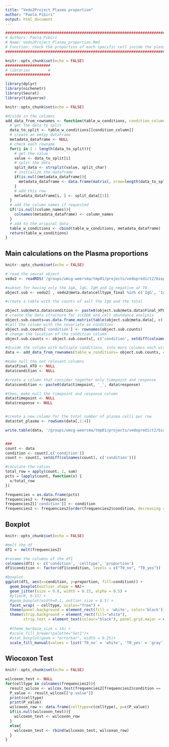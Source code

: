 ```yaml
---
title: "Vedo2Project Plasma proportion"
author: "Paola Pibiri"
output: html_document
---
```


```r
############################################################################################################################
# Authors: Paola Pibiri
# Name: Vedo2Project_Plasma_proportion.Rmd
# Function: check the proportion of each specific cell inside the plasma compartment and verify their different abundance across conditions 
############################################################################################################################

```


```r
knitr::opts_chunk$set(echo = FALSE)
####################
# libraries        #
####################

library(dplyr)
library(nichenetr)
library(Seurat)
library(tidyverse)

```



```r
knitr::opts_chunk$set(echo = FALSE)

#divide in the columns 
add_data_from_rownames <- function(table_w_conditions, condition_column='condition', split_char='_', column_names=NULL){
  # get the data to split
  data_to_split <- table_w_conditions[[condition_column]]
  # create an emtpy dataframe
  metadata_dataframe <- NULL
  # check each rowname
  for(i in 1 : length(data_to_split)){
    # get the value
    value <- data_to_split[i]
    # split the data
    split_data <- strsplit(value, split_char)
    # initialize the dataframe
    if(is.null(metadata_dataframe)){
      metadata_dataframe <- data.frame(matrix(, nrow=length(data_to_split), ncol = length(split_data[[1]])))
    }
    # add this row
    metadata_dataframe[i, ] <- split_data[[1]]
  }
  # add the column names if requested
  if(!is.null(column_names)){
    colnames(metadata_dataframe) <- column_names
  }
  # add to the original data
  table_w_conditions <- cbind(table_w_conditions, metadata_dataframe)
  return(table_w_conditions)
}

```

## Main calculations on the Plasma proportions
```r
knitr::opts_chunk$set(echo = FALSE)

# read the seurat object
vedo2 <- readRDS('/groups/umcg-weersma/tmp01/projects/vedopredict2/biopsies/ongoing/seurat_preprocess_samples/objects/vedo2_remerged_resct_20230215.rds')

#subset for having only the IgA, IgG, IgM and Ig negative at T0
object.sub <- vedo2[ , vedo2@meta.data$celltype_final %in% c('IgG', 'IgA', 'IgM', 'Ig_negative') & vedo2@meta.data$timepoint == 'T0']

#create a table with the counts of aall the IgG and the total

object.sub@meta.data$condition <- paste0(object.sub@meta.data$Final_HTO, '_', object.sub@meta.data$timepoint, '_', object.sub@meta.data$PGA._resp)
# create the data structure for scCODA and cell abundance analysis
object.sub.counts=as.data.frame.matrix(table(object.sub@meta.data[, c('condition', 'celltype_final')]))
#call the column with the covariate as condition
object.sub.counts['condition'] <- rownames(object.sub.counts)
# change the location of the condition column
object.sub.counts <- object.sub.counts[, c('condition', setdiff(colnames(object.sub.counts), 'condition'))]

#divide the column with multiple conditions, into more columns each with a condition
data <- add_data_from_rownames(table_w_conditions= object.sub.counts, column_names=c('Final_HTO', 'timepoint', 'response'))

#make null the not relevant columns 
data$Final_HTO <- NULL
data$condition <- NULL

#create a column that consider together only timepoint and response
data$condition <- paste0(data$timepoint, '_', data$response)

#then, make null the timepoint and response column
data$timepoint <- NULL
data$response <- NULL


#create a new column for the total number of plasma cells per row
data$tot_plasma <- rowSums(data[,1:4])

write.table(data, '/groups/umcg-weersma/tmp01/projects/vedopredict2/biopsies/ongoing/proportion_plasma_cells_biopsy/proportion_plasma_biopsy.tsv', sep = '\t', col.names = T)


###
count <- data
condition <- count[,c('condition')]
count <- count[, setdiff(colnames(count), c('condition'))]

#caculate the ratios
total_row = apply(count, 1, sum)
pcts = lapply(count, function(x) {
  x/total_row
})

frequencies = as.data.frame(pcts)
frequencies2 <- frequencies
frequencies2[['condition']] <- condition
frequencies2 <- frequencies2[order(frequencies2$condition, decreasing = TRUE),]

```


## Boxplot 
```r
knitr::opts_chunk$set(echo = FALSE)

#melt the df
df1 =  melt(frequencies2)

#rename the columns of the df1
colnames(df1) <- c('condition', 'celltype', 'proportion')
df1$condition <- factor(df1$condition, levels = c("T0_no", "T0_yes"))

#boxplot
ggplot(df1, aes(x=condition, y=proportion, fill=condition)) + 
  geom_boxplot(outlier.shape = NA)+
  geom_jitter(size = 0.8, width = 0.15, alpha = 0.5) +
  #ylim(0, 0.15) +
  #geom_boxplot(width=0.1, outlier.size = 0.5) +
  facet_wrap( ~ celltype, scales="free") +
  theme(panel.background = element_rect(fill = 'white', color='black')) +
  theme(strip.background = element_rect(fill="white"),
        strip.text = element_text(colour="black"), panel.grid.major = element_line(size = 0.5, linetype = 'solid',
                                                                                   colour = "white")) +
  #theme_bw(base_size = 14) + 
  #scale_fill_brewer(palette="Set1")+
  #stat_boxplot(geom = "errorbar", width = 0.25)+
  scale_fill_manual(values = list('T0_no' = 'white', 'T0_yes' = 'gray'))

```

## Wiocoxon Test
```r
knitr::opts_chunk$set(echo = FALSE)

wilcoxon_test <- NULL
for(celltype in colnames(frequencies2)){
  result_wilcox <- wilcox.test(frequencies2[frequencies2$condition == 'T0_no', celltype], frequencies2[frequencies2$condition == 'T0_yes', celltype], paired = FALSE, exact = FALSE)
  P_value <- result_wilcox[["p.value"]]
  print(celltype)
  print(P_value)
  wilcoxon_row <- data.frame(celltype=c(celltype), p=c(P_value))
  if(is.null(wilcoxon_test)){
    wilcoxon_test <- wilcoxon_row
  }
  else{
    wilcoxon_test <- rbind(wilcoxon_test, wilcoxon_row)
  }
}

```